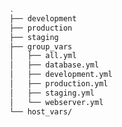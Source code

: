 <CodeSurferLayout>

```bash 2[4:20],3[4:20],4[4:20] title="A usual setup" subtitle="deployment environments"
.
├── development
├── production
├── staging
├── group_vars
│   ├── all.yml
│   ├── database.yml
│   ├── development.yml
│   ├── production.yml
│   ├── staging.yml
│   └── webserver.yml
└── host_vars/
 ```

```diff 5[4:20],7[8:20],11[8:20] subtitle="services"
```

</CodeSurferLayout>
